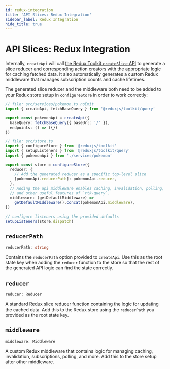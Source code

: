 ```yaml
---
id: redux-integration
title: 'API Slices: Redux Integration'
sidebar_label: Redux Integration
hide_title: true
---
```


# API Slices: Redux Integration

Internally, `createApi` will call [the Redux Toolkit `createSlice` API](https://redux-toolkit.js.org/api/createSlice) to generate a slice reducer and corresponding action creators with the appropriate logic for caching fetched data. It also automatically generates a custom Redux middleware that manages subscription counts and cache lifetimes.

The generated slice reducer and the middleware both need to be added to your Redux store setup in `configureStore` in order to work correctly:

```ts title="src/store.ts"
// file: src/services/pokemon.ts noEmit
import { createApi, fetchBaseQuery } from '@reduxjs/toolkit/query'

export const pokemonApi = createApi({
  baseQuery: fetchBaseQuery({ baseUrl: '/' }),
  endpoints: () => ({})
})

// file: src/store.ts
import { configureStore } from '@reduxjs/toolkit'
import { setupListeners } from '@reduxjs/toolkit/query'
import { pokemonApi } from './services/pokemon'

export const store = configureStore({
  reducer: {
    // Add the generated reducer as a specific top-level slice
    [pokemonApi.reducerPath]: pokemonApi.reducer,
  },
  // Adding the api middleware enables caching, invalidation, polling,
  // and other useful features of `rtk-query`.
  middleware: (getDefaultMiddleware) =>
    getDefaultMiddleware().concat(pokemonApi.middleware),
})

// configure listeners using the provided defaults
setupListeners(store.dispatch)
```

## `reducerPath`

```ts no-transpile
reducerPath: string
```

Contains the `reducerPath` option provided to `createApi`. Use this as the root state key when adding the `reducer` function to the store so that the rest of the generated API logic can find the state correctly.

## `reducer`

```ts no-transpile
reducer: Reducer
```

A standard Redux slice reducer function containing the logic for updating the cached data. Add this to the Redux store using the `reducerPath` you provided as the root state key.

## `middleware`

```ts no-transpile
middleware: Middleware
```

A custom Redux middleware that contains logic for managing caching, invalidation, subscriptions, polling, and more. Add this to the store setup after other middleware.
